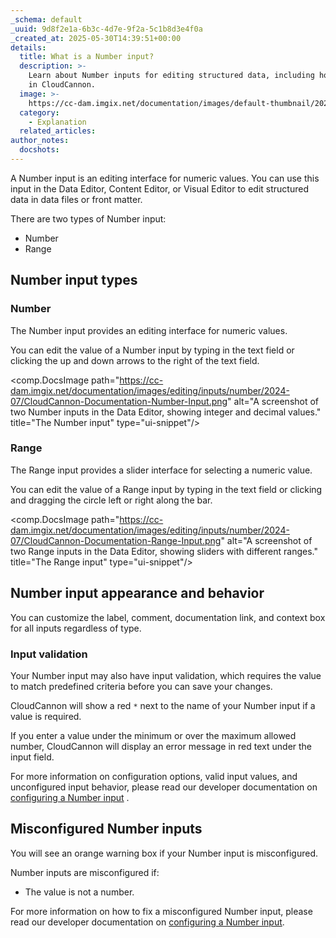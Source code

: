 ```yaml
---
_schema: default
_uuid: 9d8f2e1a-6b3c-4d7e-9f2a-5c1b8d3e4f0a
_created_at: 2025-05-30T14:39:51+00:00
details:
  title: What is a Number input?
  description: >-
    Learn about Number inputs for editing structured data, including how they work
    in CloudCannon.
  image: >-
    https://cc-dam.imgix.net/documentation/images/default-thumbnail/2023-Q4/CloudCannon-Documentation-Thumbnail.png
  category:
    - Explanation
  related_articles:
author_notes:
  docshots:
---
```

A Number input is an editing interface for numeric values. You can use this input in the Data Editor, Content Editor, or Visual Editor to edit structured data in data files or front matter.

There are two types of Number input:

* Number
* Range

## Number input types

### Number

The Number input provides an editing interface for numeric values.

You can edit the value of a Number input by typing in the text field or clicking the up and down arrows to the right of the text field.

<comp.DocsImage path="https://cc-dam.imgix.net/documentation/images/editing/inputs/number/2024-07/CloudCannon-Documentation-Number-Input.png" alt="A screenshot of two Number inputs in the Data Editor, showing integer and decimal values." title="The Number input" type="ui-snippet"/>

### Range

The Range input provides a slider interface for selecting a numeric value.

You can edit the value of a Range input by typing in the text field or clicking and dragging the circle left or right along the bar.

<comp.DocsImage path="https://cc-dam.imgix.net/documentation/images/editing/inputs/number/2024-07/CloudCannon-Documentation-Range-Input.png" alt="A screenshot of two Range inputs in the Data Editor, showing sliders with different ranges." title="The Range input" type="ui-snippet"/>

## Number input appearance and behavior

You can customize the label, comment, documentation link, and context box for all inputs regardless of type.

### Input validation

Your Number input may also have input validation, which requires the value to match predefined criteria before you can save your changes.

CloudCannon will show a red `*` next to the name of your Number input if a value is required.

If you enter a value under the minimum or over the maximum allowed number, CloudCannon will display an error message in red text under the input field.

For more information on configuration options, valid input values, and unconfigured input behavior, please read our developer documentation on [configuring a Number input](/documentation/developer-articles/configure-a-number-input/) .

## Misconfigured Number inputs

You will see an orange warning box if your Number input is misconfigured.

Number inputs are misconfigured if:

* The value is not a number.

For more information on how to fix a misconfigured Number input, please read our developer documentation on [configuring a Number input](/documentation/developer-articles/configure-a-number-input/).
